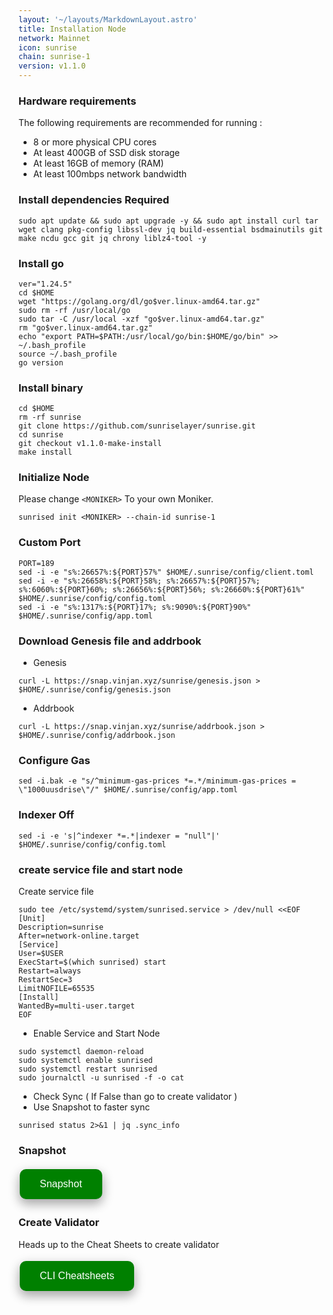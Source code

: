 ```yaml
---
layout: '~/layouts/MarkdownLayout.astro'
title: Installation Node
network: Mainnet
icon: sunrise
chain: sunrise-1
version: v1.1.0
---
```


### Hardware requirements

The following requirements are recommended for running :

- 8 or more physical CPU cores
- At least 400GB of SSD disk storage
- At least 16GB of memory (RAM)
- At least 100mbps network bandwidth


### Install dependencies Required

```
sudo apt update && sudo apt upgrade -y && sudo apt install curl tar wget clang pkg-config libssl-dev jq build-essential bsdmainutils git make ncdu gcc git jq chrony liblz4-tool -y
```

### Install go

```
ver="1.24.5"
cd $HOME
wget "https://golang.org/dl/go$ver.linux-amd64.tar.gz"
sudo rm -rf /usr/local/go
sudo tar -C /usr/local -xzf "go$ver.linux-amd64.tar.gz"
rm "go$ver.linux-amd64.tar.gz"
echo "export PATH=$PATH:/usr/local/go/bin:$HOME/go/bin" >> ~/.bash_profile
source ~/.bash_profile
go version
```

### Install binary

```
cd $HOME
rm -rf sunrise
git clone https://github.com/sunriselayer/sunrise.git
cd sunrise
git checkout v1.1.0-make-install
make install
```

### Initialize Node

Please change `<MONIKER>` To your own Moniker.

```
sunrised init <MONIKER> --chain-id sunrise-1
```

### Custom Port
```
PORT=189
sed -i -e "s%:26657%:${PORT}57%" $HOME/.sunrise/config/client.toml
sed -i -e "s%:26658%:${PORT}58%; s%:26657%:${PORT}57%; s%:6060%:${PORT}60%; s%:26656%:${PORT}56%; s%:26660%:${PORT}61%" $HOME/.sunrise/config/config.toml
sed -i -e "s%:1317%:${PORT}17%; s%:9090%:${PORT}90%" $HOME/.sunrise/config/app.toml
```

### Download Genesis file and addrbook

- Genesis

```
curl -L https://snap.vinjan.xyz/sunrise/genesis.json > $HOME/.sunrise/config/genesis.json
```
- Addrbook
```
curl -L https://snap.vinjan.xyz/sunrise/addrbook.json > $HOME/.sunrise/config/addrbook.json
```

### Configure Gas

```
sed -i.bak -e "s/^minimum-gas-prices *=.*/minimum-gas-prices = \"1000uusdrise\"/" $HOME/.sunrise/config/app.toml
```

### Indexer Off

```
sed -i -e 's|^indexer *=.*|indexer = "null"|' $HOME/.sunrise/config/config.toml
```

### create service file and start node

Create service file

```
sudo tee /etc/systemd/system/sunrised.service > /dev/null <<EOF
[Unit]
Description=sunrise
After=network-online.target
[Service]
User=$USER
ExecStart=$(which sunrised) start
Restart=always
RestartSec=3
LimitNOFILE=65535
[Install]
WantedBy=multi-user.target
EOF
```

- Enable Service and Start Node

```
sudo systemctl daemon-reload
sudo systemctl enable sunrised
sudo systemctl restart sunrised
sudo journalctl -u sunrised -f -o cat
```

- Check Sync ( If False than go to create validator )
- Use Snapshot to faster sync

```
sunrised status 2>&1 | jq .sync_info
```


### Snapshot
<a href="https://service.vinjan.xyz/mainnet/sunrise/snapshot" target="_blank">
  <button style="background-color: green; border: none; color: white; padding: 15px 32px; text-align: center; text-decoration: none; display: inline-block; font-size: 16px; margin: 4px 2px; cursor: pointer; border-radius: 10px; box-shadow: 0 8px 16px 0 rgba(0,0,0,0.2), 0 6px 20px 0 rgba(0,0,0,0.19);" onmouseover="this.style.boxShadow='0 0 0 4px rgba(0,255,0,0.5)'" onmouseout="this.style.boxShadow='0 8px 16px 0 rgba(0,0,0,0.2), 0 6px 20px 0 rgba(0,0,0,0.19)'">Snapshot</button>
</a>

### Create Validator

Heads up to the Cheat Sheets to create validator

<a href="https://service.vinjan.xyz/mainnett/sunrise/cheat" target="_blank">
  <button style="background-color: green; border: none; color: white; padding: 15px 32px; text-align: center; text-decoration: none; display: inline-block; font-size: 16px; margin: 4px 2px; cursor: pointer; border-radius: 10px; box-shadow: 0 8px 16px 0 rgba(0,0,0,0.2), 0 6px 20px 0 rgba(0,0,0,0.19);" onmouseover="this.style.boxShadow='0 0 0 4px rgba(0,255,0,0.5)'" onmouseout="this.style.boxShadow='0 8px 16px 0 rgba(0,0,0,0.2), 0 6px 20px 0 rgba(0,0,0,0.19)'">CLI Cheatsheets</button>
</a>

